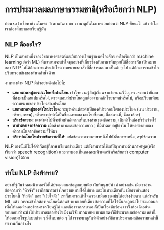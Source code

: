 # การประมวลผลภาษาธรรมชาติ(หรือเรียกว่า NLP)

<CourseFloatingBanner
    chapter={1}
    classNames="absolute z-10 right-0 top-0"
/>

ก่อนจะเข้าเนื้อหาส่วนโมเดล Transformer เรามาดูกันในภาพรวมก่อนว่า NLP คืออะไร แล้วทำไมเราต้องศึกษาและเรียนรู้มัน

## NLP คืออะไร?

NLP เป็นสาขาหนึ่งของวิชาภาษาศาสตร์และวิชาการเรียนรู้ของเครื่องจักร (หรือเรียกว่า machine learning ย่อว่า ML) ที่พยายามจะเข้าใจทุกอย่างที่เกี่ยวข้องกับภาษาที่มนุษย์ใช้สื่อสารกัน เป้าหมายของ NLP ไม่ได้ต้องการแค่จะเข้าใจความหมายของสิ่งที่สื่อสารออกมาเป็นคำ ๆ ไป แต่ต้องการจะเข้าใจบริบทรอบข้างของคำเหล่านั้นด้วย

งานทางด้าน NLP มีตัวอย่างดังต่อไปนี้:

- **แยกหมวดหมู่ของประโยคทั้งประโยค**: เข้าใจความรู้สึกผู้เขียนจากข้อความรีวิว, ตรวจสอบว่าอีเมลที่ส่งมาเป็นสแปมหรือไม่, ตรวจสอบว่าประโยคถูกต้องตามหลักไวยากรณ์หรือไม่, หรือเปรียบเทียบความหมายของประโยคสองประโยค
- **แยกหมวดหมู่ของคำในประโยค**: ระบุว่าคำแต่ละคำเป็นองค์ประกอบใดของประโยค (เช่น ประธาน, กริยา, กรรม), หรือระบุว่าคำนี้เป็นชื่อเฉพาะของอะไร (ชื่อคน, ชื่อสถานที่, ชื่อองค์กร)
- **สร้างข้อความ**: เดาคำต่อไปที่จะพิมพ์หลังจากเห็นบางส่วนของข้อความ, เติมคำในช่องที่เว้นว่างไว้
- **หาคำตอบจากข้อความ**: เมื่อส่งคำถามและข้อความยาว ๆ ที่มีคำตอบอยู่ข้างใน ให้หาคำตอบของคำถามนั้นจากข้อความที่ให้มา
- **สร้างประโยคใหม่จากข้อความที่ให้**: แปลข้อความจากภาษาหนึ่งไปยังอีกภาษาหนึ่ง, สรุปข้อความ

NLP เองนั้นก็ไม่ได้จำกัดอยู่ที่ภาษาเขียนอย่างเดียว แต่ยังสามารถใช้แก้ปัญหาทางด้านภาษาพูด(หรือเรียกว่า speech recognition) และการมองเห็นของคอมพิวเตอร์(หรือเรียกว่า computer vision)ได้ด้วย


## ทำไม NLP ถึงท้าทาย?

อย่างที่รู้กันว่าคอมพิวเตอร์ไม่ได้ประมวลผลข้อมูลแบบเดียวกับที่มนุษย์ทำ ตัวอย่างเช่น เมื่อเราอ่านข้อความว่า "หิวจัง" เราก็สามารถเข้าใจความหมายได้ไม่ยาก และในทางเดียวกัน เมื่อเราอ่านสองประโยคนี้ "หิวจัง" และ "เสียใจจัง" เราก็สามารถเข้าใจความเหมือนของมันได้อย่างง่ายดาย แต่สำหรับ ML แล้ว การจะเข้าใจสองประโยคนี้ค่อนข้างยากเลยทีเดียว ข้อความที่ใส่ไปนั้นจะถูกนำไปประมวลผลเพื่อให้คอมพิวเตอร์สามารถเรียนรู้ได้ และเนื่องจากภาษาเองก็เป็นเรื่องซับซ้อน เราจึงต้องคิดอย่างรอบคอบว่าจะนำไปประมวลผลอย่างไร มีงานวิจัยมากมายพยายามแสดงวิธีประมวลผลข้อความเหล่านี้ให้ออกมาในรูปแบบต่าง ๆ ซึ่งในบทต่อ ๆ ไป เราจะมาดูกันว่าตัวอย่างวิธีการประมวลผลข้อความเหล่านี้ทำงานกันอย่างไร